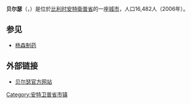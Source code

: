 {{Unreferenced|time=2018-08-13T06:48:57+00:00}}
'''贝尔瑟'''（{{lang-nl|Beerse}}，{{IPA-nl|ˈbeːrsə}}）是位於[[比利时|比利时]][[安特衛普省|安特衛普省]]的一座[[城市|城市]]，人口16,482人（2006年）。

== 参见 ==
* [[杨森制药|杨森制药]]

== 外部链接 ==
* [http://www.beerse.be/ 贝尔瑟官方网站]{{Wayback|url=http://www.beerse.be/ |date=20081121105734 }}

{{安特卫普省市区}}
{{Belgium-geo-stub}}
{{DEFAULTSORT:Beerse}}

[[Category:安特卫普省市镇|Category:安特卫普省市镇]]